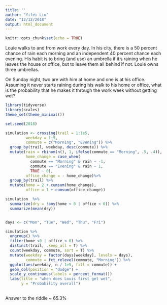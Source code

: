 ```yaml
---
title: ''
author: "Yifei Liu"
date: "12/12/2018"
output: html_document
---
```


```r
knitr::opts_chunk$set(echo = TRUE)
```

Louie walks to and from work every day. In his city, there is a 50 percent chance of rain each morning and an independent 40 percent chance each evening. His habit is to bring (and use) an umbrella if it’s raining when he leaves the house or office, but to leave them all behind if not. Louie owns three umbrellas.

On Sunday night, two are with him at home and one is at his office. Assuming it never starts raining during his walk to his home or office, what is the probability that he makes it through the work week without getting wet?

```r
library(tidyverse)
library(scales)
theme_set(theme_minimal())

set.seed(2018)

simulation <- crossing(trail = 1:1e5, 
         weekday = 1:5, 
         commute = c("Morning", "Evening")) %>%
  group_by(trail, weekday, desc(commute)) %>%
  mutate(rain = rbinom(n(), 1, ifelse(commute == "Morning", .5, .4)),
         home_change = case_when(
           commute == "Morning" & rain ~ -1,
           commute == "Evening" & rain ~ 1,
           TRUE ~ 0),
         office_change = - home_change)%>% 
  group_by(trail) %>%
  mutate(home = 2 + cumsum(home_change),
         office = 1 + cumsum(office_change))

simulation  %>%
  summarize(dry = !any(home < 0 | office < 0)) %>%
  summarize(mean(dry))


days <- c("Mon", "Tue", "Wed", "Thu", "Fri")

simulation %>%
  ungroup() %>%
  filter(home <0 | office < 0) %>%
  distinct(trail, .keep_all = T) %>%
  count(weekday, commute, sort = T) %>%
  mutate(weekday = factor(days[weekday], levels = days),
         commute = fct_relevel(commute, "Morning")) %>%
  ggplot(aes(weekday, n / 1e5, fill = commute)) +
  geom_col(position = "dodge") +
  scale_y_continuous(labels = percent_format())
  labs(title = "when does Louis first get wet",
       y = "Probability overall")
  

```

Answer to the riddle ~ 65.3%

